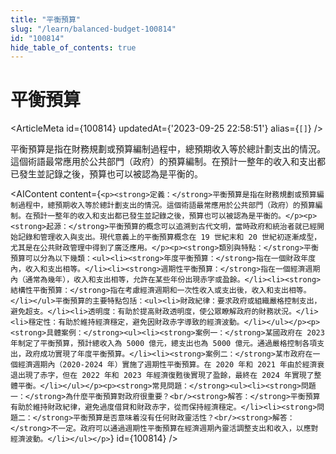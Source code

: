 ```yaml
---
title: "平衡預算"
slug: "/learn/balanced-budget-100814"
id: "100814"
hide_table_of_contents: true
---
```



# 平衡預算

<ArticleMeta id={100814} updatedAt={'2023-09-25 22:58:51'} alias={`[]`} />
<div className='border-solid border-b border-t-0 my-4 border-[var(--ifm-color-gray-300)]' />

平衡預算是指在財務規劃或預算編制過程中，總預期收入等於總計劃支出的情況。這個術語最常應用於公共部門（政府）的預算編制。在預計一整年的收入和支出都已發生並記錄之後，預算也可以被認為是平衡的。

<AIContent content={`<p><strong>定義：</strong>平衡預算是指在財務規劃或預算編制過程中，總預期收入等於總計劃支出的情況。這個術語最常應用於公共部門（政府）的預算編制。在預計一整年的收入和支出都已發生並記錄之後，預算也可以被認為是平衡的。</p><p><strong>起源：</strong>平衡預算的概念可以追溯到古代文明，當時政府和統治者就已經開始記錄和管理收入與支出。現代意義上的平衡預算概念在 19 世紀末和 20 世紀初逐漸成型，尤其是在公共財政管理中得到了廣泛應用。</p><p><strong>類別與特點：</strong>平衡預算可以分為以下幾類：<ul><li><strong>年度平衡預算：</strong>指在一個財政年度內，收入和支出相等。</li><li><strong>週期性平衡預算：</strong>指在一個經濟週期內（通常為幾年），收入和支出相等，允許在某些年份出現赤字或盈餘。</li><li><strong>結構性平衡預算：</strong>指在考慮經濟週期和一次性收入或支出後，收入和支出相等。</li></ul>平衡預算的主要特點包括：<ul><li>財政紀律：要求政府或組織嚴格控制支出，避免超支。</li><li>透明度：有助於提高財政透明度，使公眾瞭解政府的財務狀況。</li><li>穩定性：有助於維持經濟穩定，避免因財政赤字導致的經濟波動。</li></ul></p><p><strong>具體案例：</strong><ul><li><strong>案例一：</strong>某國政府在 2023 年制定了平衡預算，預計總收入為 5000 億元，總支出也為 5000 億元。通過嚴格控制各項支出，政府成功實現了年度平衡預算。</li><li><strong>案例二：</strong>某市政府在一個經濟週期內（2020-2024 年）實施了週期性平衡預算。在 2020 年和 2021 年由於經濟衰退出現了赤字，但在 2022 年和 2023 年經濟復甦後實現了盈餘，最終在 2024 年實現了整體平衡。</li></ul></p><p><strong>常見問題：</strong><ul><li><strong>問題一：</strong>為什麼平衡預算對政府很重要？<br/><strong>解答：</strong>平衡預算有助於維持財政紀律，避免過度借貸和財政赤字，從而保持經濟穩定。</li><li><strong>問題二：</strong>平衡預算是否意味着沒有任何財政靈活性？<br/><strong>解答：</strong>不一定。政府可以通過週期性平衡預算在經濟週期內靈活調整支出和收入，以應對經濟波動。</li></ul></p>`} id={100814} />
